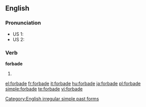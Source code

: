 ==English==

===Pronunciation===
*US 1: {{IPA|/ˌfoɹˈbæd/}}
*US 2: {{IPA|/ˌfoɻˈbeɪd/}}
*:{{audio|en-us-forbade.ogg|Audio (US)}}
*:{{rhymes|eɪd}}

===Verb===
'''forbade'''
# {{simple past of|[[forbid]]}}

[[Category:English irregular simple past forms]]

[[el:forbade]]
[[fr:forbade]]
[[it:forbade]]
[[hu:forbade]]
[[ja:forbade]]
[[pl:forbade]]
[[simple:forbade]]
[[te:forbade]]
[[vi:forbade]]